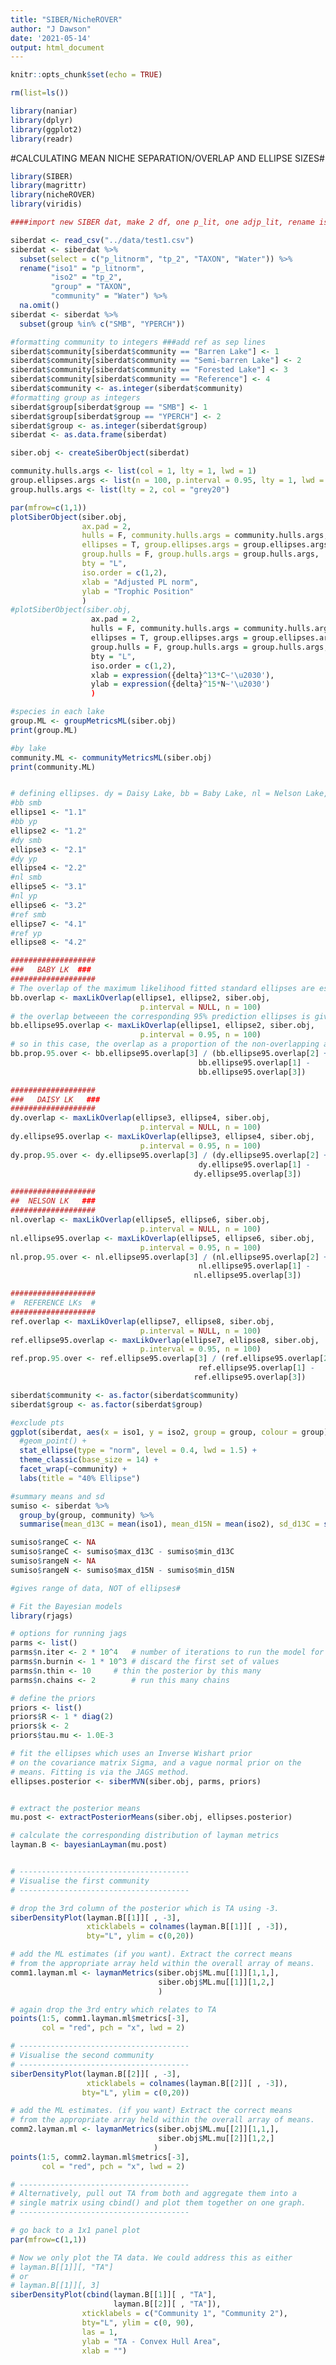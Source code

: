 ```yaml
---
title: "SIBER/NicheROVER"
author: "J Dawson"
date: '2021-05-14'
output: html_document
---
```


```r
knitr::opts_chunk$set(echo = TRUE)
```

```r
rm(list=ls())

library(naniar)
library(dplyr)
library(ggplot2)
library(readr)

```

#CALCULATING MEAN NICHE SEPARATION/OVERLAP AND ELLIPSE SIZES#

```r
library(SIBER)
library(magrittr)
library(nicheROVER)
library(viridis)

####import new SIBER dat, make 2 df, one p_lit, one adjp_lit, rename iso1, iso2, group, community columns for both

siberdat <- read_csv("../data/test1.csv")
siberdat <- siberdat %>%
  subset(select = c("p_litnorm", "tp_2", "TAXON", "Water")) %>%
  rename("iso1" = "p_litnorm",
         "iso2" = "tp_2",
         "group" = "TAXON",
         "community" = "Water") %>%
  na.omit()
siberdat <- siberdat %>%
  subset(group %in% c("SMB", "YPERCH"))

#formatting community to integers ###add ref as sep lines
siberdat$community[siberdat$community == "Barren Lake"] <- 1
siberdat$community[siberdat$community == "Semi-barren Lake"] <- 2
siberdat$community[siberdat$community == "Forested Lake"] <- 3
siberdat$community[siberdat$community == "Reference"] <- 4
siberdat$community <- as.integer(siberdat$community)
#formatting group as integers
siberdat$group[siberdat$group == "SMB"] <- 1
siberdat$group[siberdat$group == "YPERCH"] <- 2
siberdat$group <- as.integer(siberdat$group)
siberdat <- as.data.frame(siberdat)

siber.obj <- createSiberObject(siberdat)

community.hulls.args <- list(col = 1, lty = 1, lwd = 1)
group.ellipses.args <- list(n = 100, p.interval = 0.95, lty = 1, lwd = 2)
group.hulls.args <- list(lty = 2, col = "grey20")

par(mfrow=c(1,1))
plotSiberObject(siber.obj,
                ax.pad = 2,
                hulls = F, community.hulls.args = community.hulls.args,
                ellipses = T, group.ellipses.args = group.ellipses.args,
                group.hulls = F, group.hulls.args = group.hulls.args,
                bty = "L",
                iso.order = c(1,2),
                xlab = "Adjusted PL norm",
                ylab = "Trophic Position"
                )
#plotSiberObject(siber.obj,
                  ax.pad = 2, 
                  hulls = F, community.hulls.args = community.hulls.args, 
                  ellipses = T, group.ellipses.args = group.ellipses.args,
                  group.hulls = F, group.hulls.args = group.hulls.args,
                  bty = "L",
                  iso.order = c(1,2),
                  xlab = expression({delta}^13*C~'\u2030'),
                  ylab = expression({delta}^15*N~'\u2030')
                  )

#species in each lake
group.ML <- groupMetricsML(siber.obj)
print(group.ML)

#by lake
community.ML <- communityMetricsML(siber.obj) 
print(community.ML)



```

```r
# defining ellipses. dy = Daisy Lake, bb = Baby Lake, nl = Nelson Lake, ref = Reference; yp = yellow perch, smb = smallmouth bass.
#bb smb
ellipse1 <- "1.1" 
#bb yp
ellipse2 <- "1.2"
#dy smb
ellipse3 <- "2.1"
#dy yp
ellipse4 <- "2.2"
#nl smb
ellipse5 <- "3.1"
#nl yp
ellipse6 <- "3.2"
#ref smb
ellipse7 <- "4.1"
#ref yp
ellipse8 <- "4.2"

```

```r
###################
###   BABY LK  ###
###################
# The overlap of the maximum likelihood fitted standard ellipses are estimated using
bb.overlap <- maxLikOverlap(ellipse1, ellipse2, siber.obj, 
                             p.interval = NULL, n = 100)
# the overlap betweeen the corresponding 95% prediction ellipses is given by:
bb.ellipse95.overlap <- maxLikOverlap(ellipse1, ellipse2, siber.obj, 
                             p.interval = 0.95, n = 100)
# so in this case, the overlap as a proportion of the non-overlapping area of the two ellipses, would be
bb.prop.95.over <- bb.ellipse95.overlap[3] / (bb.ellipse95.overlap[2] + 
                                          bb.ellipse95.overlap[1] -
                                          bb.ellipse95.overlap[3])

###################
###   DAISY LK   ###
###################
dy.overlap <- maxLikOverlap(ellipse3, ellipse4, siber.obj, 
                             p.interval = NULL, n = 100)
dy.ellipse95.overlap <- maxLikOverlap(ellipse3, ellipse4, siber.obj, 
                             p.interval = 0.95, n = 100)
dy.prop.95.over <- dy.ellipse95.overlap[3] / (dy.ellipse95.overlap[2] + 
                                          dy.ellipse95.overlap[1] -
                                         dy.ellipse95.overlap[3])

###################
##  NELSON LK   ###
###################
nl.overlap <- maxLikOverlap(ellipse5, ellipse6, siber.obj, 
                             p.interval = NULL, n = 100)
nl.ellipse95.overlap <- maxLikOverlap(ellipse5, ellipse6, siber.obj, 
                             p.interval = 0.95, n = 100)
nl.prop.95.over <- nl.ellipse95.overlap[3] / (nl.ellipse95.overlap[2] + 
                                          nl.ellipse95.overlap[1] -
                                         nl.ellipse95.overlap[3])

###################
#  REFERENCE LKs  #
###################
ref.overlap <- maxLikOverlap(ellipse7, ellipse8, siber.obj, 
                             p.interval = NULL, n = 100)
ref.ellipse95.overlap <- maxLikOverlap(ellipse7, ellipse8, siber.obj, 
                             p.interval = 0.95, n = 100)
ref.prop.95.over <- ref.ellipse95.overlap[3] / (ref.ellipse95.overlap[2] + 
                                          ref.ellipse95.overlap[1] -
                                         ref.ellipse95.overlap[3])

```

```r
siberdat$community <- as.factor(siberdat$community)
siberdat$group <- as.factor(siberdat$group)

#exclude pts
ggplot(siberdat, aes(x = iso1, y = iso2, group = group, colour = group)) +
  #geom_point() +
  stat_ellipse(type = "norm", level = 0.4, lwd = 1.5) +
  theme_classic(base_size = 14) +
  facet_wrap(~community) +
  labs(title = "40% Ellipse")

```

```r
#summary means and sd
sumiso <- siberdat %>% 
  group_by(group, community) %>%
  summarise(mean_d13C = mean(iso1), mean_d15N = mean(iso2), sd_d13C = sd(iso1), sd_d15N = sd(iso2), min_d13C = min(iso1), max_d13C = max(iso1), min_d15N = min(iso2), max_d15N = max(iso2))

sumiso$rangeC <- NA
sumiso$rangeC <- sumiso$max_d13C - sumiso$min_d13C
sumiso$rangeN <- NA
sumiso$rangeN <- sumiso$max_d15N - sumiso$min_d15N

#gives range of data, NOT of ellipses#

```

```r
# Fit the Bayesian models
library(rjags)

# options for running jags
parms <- list()
parms$n.iter <- 2 * 10^4   # number of iterations to run the model for
parms$n.burnin <- 1 * 10^3 # discard the first set of values
parms$n.thin <- 10     # thin the posterior by this many
parms$n.chains <- 2        # run this many chains

# define the priors
priors <- list()
priors$R <- 1 * diag(2)
priors$k <- 2
priors$tau.mu <- 1.0E-3

# fit the ellipses which uses an Inverse Wishart prior
# on the covariance matrix Sigma, and a vague normal prior on the 
# means. Fitting is via the JAGS method.
ellipses.posterior <- siberMVN(siber.obj, parms, priors)


# extract the posterior means
mu.post <- extractPosteriorMeans(siber.obj, ellipses.posterior)

# calculate the corresponding distribution of layman metrics
layman.B <- bayesianLayman(mu.post)


# --------------------------------------
# Visualise the first community
# --------------------------------------

# drop the 3rd column of the posterior which is TA using -3.
siberDensityPlot(layman.B[[1]][ , -3], 
                 xticklabels = colnames(layman.B[[1]][ , -3]), 
                 bty="L", ylim = c(0,20))

# add the ML estimates (if you want). Extract the correct means 
# from the appropriate array held within the overall array of means.
comm1.layman.ml <- laymanMetrics(siber.obj$ML.mu[[1]][1,1,],
                                 siber.obj$ML.mu[[1]][1,2,]
                                 )

# again drop the 3rd entry which relates to TA
points(1:5, comm1.layman.ml$metrics[-3], 
       col = "red", pch = "x", lwd = 2)

# --------------------------------------
# Visualise the second community
# --------------------------------------
siberDensityPlot(layman.B[[2]][ , -3], 
                 xticklabels = colnames(layman.B[[2]][ , -3]), 
                bty="L", ylim = c(0,20))

# add the ML estimates. (if you want) Extract the correct means 
# from the appropriate array held within the overall array of means.
comm2.layman.ml <- laymanMetrics(siber.obj$ML.mu[[2]][1,1,],
                                 siber.obj$ML.mu[[2]][1,2,]
                                )
points(1:5, comm2.layman.ml$metrics[-3], 
       col = "red", pch = "x", lwd = 2)

# --------------------------------------
# Alternatively, pull out TA from both and aggregate them into a 
# single matrix using cbind() and plot them together on one graph.
# --------------------------------------

# go back to a 1x1 panel plot
par(mfrow=c(1,1))

# Now we only plot the TA data. We could address this as either
# layman.B[[1]][, "TA"]
# or
# layman.B[[1]][, 3]
siberDensityPlot(cbind(layman.B[[1]][ , "TA"], 
                       layman.B[[2]][ , "TA"]),
                xticklabels = c("Community 1", "Community 2"), 
                bty="L", ylim = c(0, 90),
                las = 1,
                ylab = "TA - Convex Hull Area",
                xlab = "")
```
